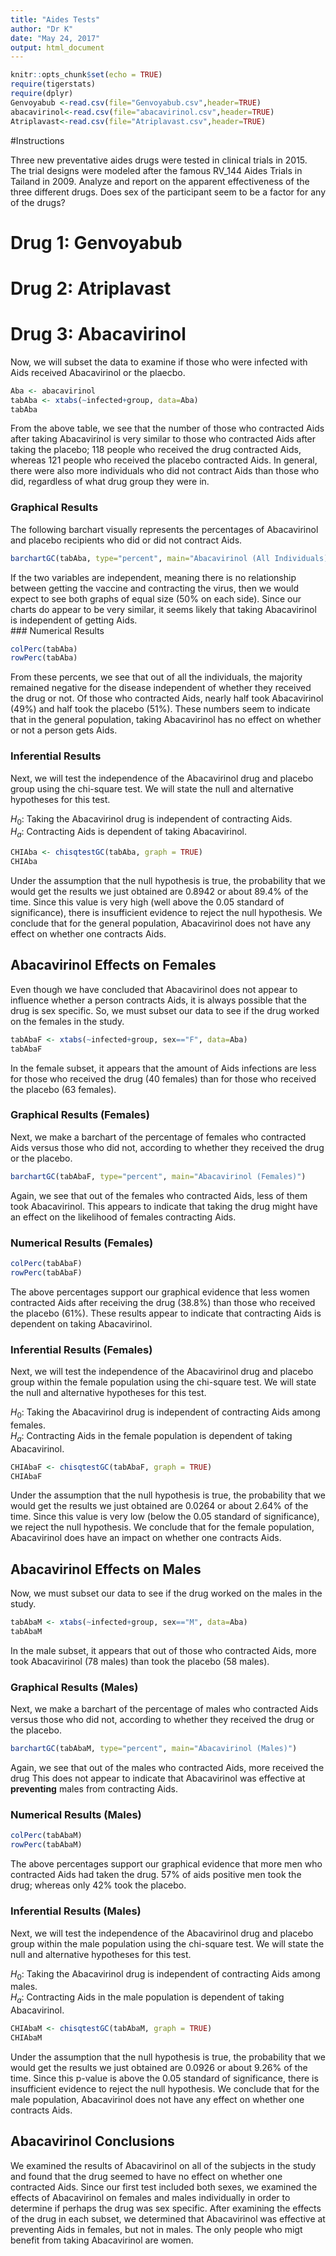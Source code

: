 ```yaml
---
title: "Aides Tests"
author: "Dr K"
date: "May 24, 2017"
output: html_document
---
```


```r
knitr::opts_chunk$set(echo = TRUE)
require(tigerstats)
require(dplyr)
Genvoyabub <-read.csv(file="Genvoyabub.csv",header=TRUE)
abacavirinol<-read.csv(file="abacavirinol.csv",header=TRUE)
Atriplavast<-read.csv(file="Atriplavast.csv",header=TRUE)
```

#Instructions

Three new preventative aides drugs were tested in clinical trials in 2015. The trial designs were modeled after the famous RV_144 Aides Trials in Tailand in 2009.  Analyze and report on the apparent effectiveness of the three different drugs. Does sex of the participant seem to be a factor for any of the drugs?


# Drug 1: Genvoyabub



# Drug 2: Atriplavast



# Drug 3: Abacavirinol

Now, we will subset the data to examine if those who were infected with Aids received Abacavirinol or the plaecbo.  
```r
Aba <- abacavirinol
tabAba <- xtabs(~infected+group, data=Aba)
tabAba
```
  
From the above table, we see that the number of those who contracted Aids after taking Abacavirinol is very similar to those who contracted Aids after taking the placebo; 118 people who received the drug contracted Aids, whereas 121 people who received the placebo contracted Aids. In general, there were also more individuals who did not contract Aids than those who did, regardless of what drug group they were in.  

### Graphical Results
The following barchart visually represents the percentages of Abacavirinol and placebo recipients who did or did not contract Aids. 
```r
barchartGC(tabAba, type="percent", main="Abacavirinol (All Individuals)")
```

If the two variables are independent, meaning there is no relationship between getting the vaccine and contracting the virus, then we would expect to see both graphs of equal size (50% on each side). Since our charts do appear to be very similar, it seems likely that taking Abacavirinol is independent of getting Aids.  
### Numerical Results
```r
colPerc(tabAba)
rowPerc(tabAba)
```

From these percents, we see that out of all the individuals, the majority remained negative for the disease independent of whether they received the drug or not. Of those who contracted Aids, nearly half took Abacavirinol (49%) and half took the placebo (51%). These numbers seem to indicate that in the general population, taking Abacavirinol has no effect on whether or not a person gets Aids.  

### Inferential Results
Next, we will test the independence of the Abacavirinol drug and placebo group using the chi-square test. We will state the null and alternative hypotheses for this test.  
   
$H_0$: Taking the Abacavirinol drug is independent of contracting Aids.   
$H_a$: Contracting Aids is dependent of taking Abacavirinol.  
```r
CHIAba <- chisqtestGC(tabAba, graph = TRUE)
CHIAba
```

Under the assumption that the null hypothesis is true, the probability that we would get the results we just obtained are 0.8942 or about 89.4% of the time. Since this value is very high (well above the 0.05 standard of significance), there is insufficient evidence to reject the null hypothesis. We conclude that for the general population, Abacavirinol does not have any effect on whether one contracts Aids.  

## Abacavirinol Effects on Females  
Even though we have concluded that Abacavirinol does not appear to influence whether a person contracts Aids, it is always possible that the drug is sex specific. So, we must subset our data to see if the drug worked on the females in the study.  
```r
tabAbaF <- xtabs(~infected+group, sex=="F", data=Aba)
tabAbaF
```

In the female subset, it appears that the amount of Aids infections are less for those who received the drug (40 females) than for those who received the placebo (63 females).  

### Graphical Results (Females)
Next, we make a barchart of the percentage of females who contracted Aids versus those who did not, according to whether they received the drug or the placebo.  
```r
barchartGC(tabAbaF, type="percent", main="Abacavirinol (Females)")
```

Again, we see that out of the females who contracted Aids, less of them took Abacavirinol. This appears to indicate that taking the drug might have an effect on the likelihood of females contracting Aids.  

### Numerical Results (Females)
```r
colPerc(tabAbaF)
rowPerc(tabAbaF)
```

The above percentages support our graphical evidence that less women contracted Aids after receiving the drug (38.8%) than those who received the placebo (61%). These results appear to indicate that contracting Aids is dependent on taking Abacavirinol. 

### Inferential Results (Females)
Next, we will test the independence of the Abacavirinol drug and placebo group within the female population using the chi-square test. We will state the null and alternative hypotheses for this test.  
  
$H_0$: Taking the Abacavirinol drug is independent of contracting Aids among females.  
$H_a$: Contracting Aids in the female population is dependent of taking Abacavirinol.  
```r
CHIAbaF <- chisqtestGC(tabAbaF, graph = TRUE)
CHIAbaF
```
  
Under the assumption that the null hypothesis is true, the probability that we would get the results we just obtained are 0.0264 or about 2.64% of the time. Since this value is very low (below the 0.05 standard of significance), we reject the null hypothesis. We conclude that for the female population, Abacavirinol does have an impact on whether one contracts Aids.

## Abacavirinol Effects on Males
Now, we must subset our data to see if the drug worked on the males in the study.  
```r
tabAbaM <- xtabs(~infected+group, sex=="M", data=Aba)
tabAbaM
```
  
In the male subset, it appears that out of those who contracted Aids, more took Abacavirinol (78 males) than took the placebo (58 males).

### Graphical Results (Males)
Next, we make a barchart of the percentage of males who contracted Aids versus those who did not, according to whether they received the drug or the placebo.  
```r
barchartGC(tabAbaM, type="percent", main="Abacavirinol (Males)")
```

Again, we see that out of the males who contracted Aids, more received the drug This does not appear to indicate that Abacavirinol was effective at **preventing** males from contracting Aids.  

### Numerical Results (Males)
```r
colPerc(tabAbaM)
rowPerc(tabAbaM)
```

The above percentages support our graphical evidence that more men who contracted Aids had taken the drug. 57% of aids positive men took the drug; whereas only 42% took the placebo.  

### Inferential Results (Males)
Next, we will test the independence of the Abacavirinol drug and placebo group within the male population using the chi-square test. We will state the null and alternative hypotheses for this test.  
  
$H_0$: Taking the Abacavirinol drug is independent of contracting Aids among males.  
$H_a$: Contracting Aids in the male population is dependent of taking Abacavirinol. 
```r
CHIAbaM <- chisqtestGC(tabAbaM, graph = TRUE)
CHIAbaM
```

Under the assumption that the null hypothesis is true, the probability that we would get the results we just obtained are 0.0926 or about 9.26% of the time. Since this p-value is above the 0.05 standard of significance, there is insufficient evidence to reject the null hypothesis. We conclude that for the male population, Abacavirinol does not have any effect on whether one contracts Aids.  
  
## Abacavirinol Conclusions
We examined the results of Abacavirinol on all of the subjects in the study and found that the drug seemed to have no effect on whether one contracted Aids. Since our first test included both sexes, we examined the effects of Abacavirinol on females and males individually in order to determine if perhaps the drug was sex specific. After examining the effects of the drug in each subset, we determined that Abacavirinol was effective at preventing Aids in females, but not in males. The only people who migt benefit from taking Abacavirinol are women.